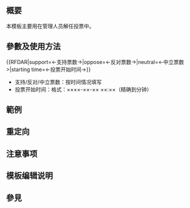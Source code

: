 <includeonly><!-- 在這裡加入模板的保護標識 --></includeonly><noinclude>{{Documentation subpage}}</noinclude>
<!-- 在本行下編輯模板說明 -->
== 概要 ==
本模板主要用在管理人员解任投票中。

== 參數及使用方法 ==
<nowiki>{{RFDAR|support=<-支持票数->|oppose=<-反对票数->|neutral=<-中立票数>|starting time=<-投票开始时间->}}</nowiki>
*支持/反对/中立票数：按时间情况填写
*投票开始时间：格式：××××-××-×× ××:××（精确到分钟）

== 範例 ==

== 重定向 ==
{{tl|RFDAR}}
== 注意事项 ==

== 模板编辑说明 ==

== 參見 ==

<includeonly>{{sandbox other||
<!-- 本行下加入模板的分類，跨維基連結加入Wikidata（參見[[Wikipedia:Wikidata]]） -->

}}</includeonly>